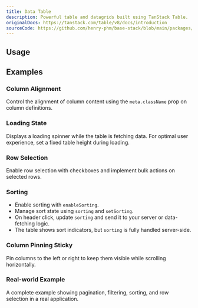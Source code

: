 ```yaml
---
title: Data Table
description: Powerful table and datagrids built using TanStack Table.
originalDocs: https://tanstack.com/table/v8/docs/introduction
sourceCode: https://github.com/henry-phm/base-stack/blob/main/packages/ui/src/components/DataTable.tsx
---
```


## Usage

<ComponentPreview name="DataTableDemo" />

## Examples

### Column Alignment

Control the alignment of column content using the `meta.className` prop on column definitions.

<ComponentPreview name="DataTableColumnAlignment" />

### Loading State

Displays a loading spinner while the table is fetching data. For optimal user experience, set a fixed table height during loading.

<ComponentPreview name="DataTableLoadingState" />

### Row Selection

Enable row selection with checkboxes and implement bulk actions on selected rows.

<ComponentPreview name="DataTableRowSelection" />

### Sorting

- Enable sorting with `enableSorting`.
- Manage sort state using `sorting` and `setSorting`.
- On header click, update `sorting` and send it to your server or data-fetching logic.
- The table shows sort indicators, but `sorting` is fully handled server-side.

<ComponentPreview name="DataTableSorting" />

### Column Pinning Sticky

Pin columns to the left or right to keep them visible while scrolling horizontally.

<ComponentPreview name="DataTableSticky" />

### Real-world Example

A complete example showing pagination, filtering, sorting, and row selection in a real application.

<ComponentPreview name="DataTableRealworld" />
